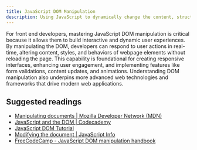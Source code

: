 ```yaml
---
title: JavaScript DOM Manipulation
description: Using JavaScript to dynamically change the content, structure, and style of a webpage by interacting with its Document Object Model (DOM).
---
```


For front end developers, mastering JavaScript DOM manipulation is critical because it allows them to build interactive and dynamic user experiences. By manipulating the DOM, developers can respond to user actions in real-time, altering content, styles, and behaviors of webpage elements without reloading the page. This capability is foundational for creating responsive interfaces, enhancing user engagement, and implementing features like form validations, content updates, and animations. Understanding DOM manipulation also underpins more advanced web technologies and frameworks that drive modern web applications.

## Suggested readings

- [Manipulating documents | Mozilla Developer Network (MDN)](https://developer.mozilla.org/en-US/docs/Learn/JavaScript/Client-side_web_APIs/Manipulating_documents)
- [JavaScript and the DOM | Codecademy](https://www.codecademy.com/learn/fscp-building-interactive-websites-with-javascript/modules/fecp-javascript-and-the-dom/cheatsheet)
- [JavaScript DOM Tutorial](https://www.javascripttutorial.net/javascript-dom/)
- [Modifying the document | JavaScript Info](https://javascript.info/modifying-document)
- [FreeCodeCamp - JavaScript DOM manipulation handbook](https://www.freecodecamp.org/news/the-javascript-dom-manipulation-handbook/)
